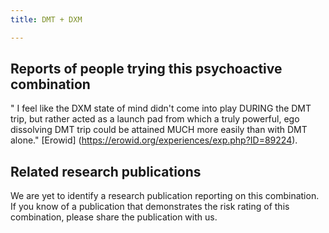 ---
title: DMT + DXM

---

## Reports of people trying this psychoactive combination

" I feel like the DXM state of mind didn't come into play DURING the DMT trip, but rather acted as a launch pad from which a truly powerful, ego dissolving DMT trip could be attained MUCH more easily than with DMT alone." [Erowid] (https://erowid.org/experiences/exp.php?ID=89224).


## Related research publications

We are yet to identify a research publication reporting on this combination. If you know of a publication that demonstrates the risk rating of this combination, please share the publication with us.



